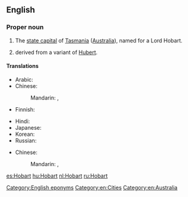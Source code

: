 ==English==
{{wikipedia}}

===Proper noun===
{{en-proper noun}}

# The [[state capital]] of [[Tasmania]] ([[Australia]]), named for a Lord Hobart.
# {{surname|[[patronymic]] English|from=given names|dot=}} derived from a variant of [[Hubert]].

====Translations====
{{trans-top|capital of Tasmania}}
* Arabic: {{t|ar|هوبارت|m|tr=hubart}}
* Chinese:
*: Mandarin: {{t|cmn|霍巴特|tr=Huòbātè|sc=Hani}},  {{t+|cmn|荷巴特|tr=Hébātè|sc=Hani}}
* Finnish: {{t|fi|Hobart}}
{{trans-mid}}
* Hindi: {{t|hi|होबार्ट|tr=hōbārṭ}}
* Japanese: {{t|ja|ホバート|tr=Hobāto}}
* Korean: {{t|ko|호바트|tr=Hobateu|sc=Hang}}
* Russian: {{t+|ru|Хобарт|m|tr=Xóbart}}
{{trans-bottom}}

{{trans-top|surname}}
* Chinese:
*: Mandarin: {{t|cmn|霍巴特|tr=Huòbātè|sc=Hani}},  {{t+|cmn|荷巴特|tr=Hébātè|sc=Hani}}
{{trans-mid}}
{{trans-bottom}}

[[Category:English eponyms]]
[[Category:en:Cities]]
[[Category:en:Australia]]

[[es:Hobart]]
[[hu:Hobart]]
[[nl:Hobart]]
[[ru:Hobart]]
